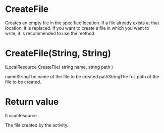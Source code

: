 ﻿# CreateFile

Creates an empty file in the specified location. If a file already exists at that
            location, it is replaced. If you want to create a file in which you want to write, it is
            recommended to use the  method.

# 



# CreateFile(String, String)

ILocalResource CreateFile(
	string name,
	string path
)

nameStringThe name of the file to be created.pathStringThe full path of the file to be created.

# Return value

ILocalResource

The file created by the activity.
